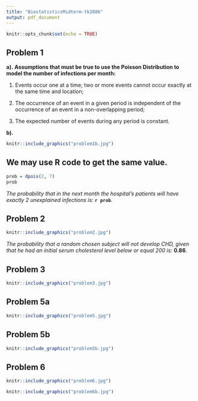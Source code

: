 ```yaml
---
title: "BiostatisticsMidterm-tk2886"
output: pdf_document
---
```


```r
knitr::opts_chunk$set(echo = TRUE)
```

## **Problem 1**

**a).**
**Assumptions that must be true to use the Poisson Distribution to model the number of infections per month:**

1. Events occur one at a time; two or more events cannot occur exactly at the same time and location;

2. The occurrence of an event in a given period is independent of the occurrence of an event in a non-overlapping period;

3. The expected number of events during any period is constant.

**b).**
```r
knitr::include_graphics("problem1b.jpg")
```

## We may use R code to get the same value. 
```r

prob = dpois(2, 7)
prob
```
*The probability that in the next month the hospital's patients will have exactly 2 unexplained infections is:* **`r prob`**. 

\newpage

## **Problem 2**
```r
knitr::include_graphics("problem2.jpg")
```
*The probability that a random chosen subject will not develop CHD, given that he had an initial serum cholesterol level below or equal 200 is:* **0.86**. 


\newpage


## **Problem 3**
```r
knitr::include_graphics("problem3.jpg")
```


\newpage


## **Problem 5a**
```r
knitr::include_graphics("problem5.jpg")
```


## **Problem 5b**
```r
knitr::include_graphics("problem5b.jpg")
```


\newpage


## **Problem 6**
```r
knitr::include_graphics("problem6.jpg")
```

```r
knitr::include_graphics("problem6b.jpg")
```


\newpage






